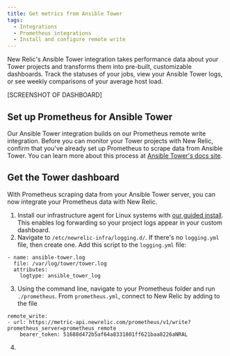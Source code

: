 ```yaml
---
title: Get metrics from Ansible Tower
tags:
  - Integrations
  - Prometheus integrations
  - Install and configure remote write
---
```


New Relic's Ansible Tower integration takes performance data about your Tower projects and transforms them into pre-built, customizable dashboards.  Track the statuses of your jobs, view your Ansible Tower logs, or see weekly comparisons of your average host load.

[SCREENSHOT OF DASHBOARD]

## Set up Prometheus for Ansible Tower

Our Ansible Tower integration builds on our Prometheus remote write integration. Before you can monitor your Tower projects with New Relic, confirm that you've already set up Prometheus to scrape data from Ansible Tower. You can learn more about this process at [Ansible Tower's docs site](https://docs.ansible.com/ansible-tower/latest/html/administration/metrics.html).

## Get the Tower dashboard

With Prometheus scraping data from your Ansible Tower server, you can now integrate your Prometheus data with New Relic.

1. Install our infrastructure agent for Linux systems with [our guided install](https://one.newrelic.com/marketplace?account=1&state=9fc6e1c7-1ffb-1ff0-862d-1ea1ed4a1c31). This enables log forwarding so your project logs appear in your custom dashboard. 
2. Navigate to `/etc/newrelic-infra/logging.d/`. If there's no `logging.yml` file, then create one. Add this script to the `logging.yml` file:

```
- name: ansible-tower.log
  file: /var/log/tower/tower.log
  attributes:
    logtype: ansible_tower_log
```

3. Using the command line, navigate to your Prometheus folder and run `./prometheus`.  From `prometheus.yml`, connect to New Relic by adding to the file

```
remote_write:
- url: https://metric-api.newrelic.com/prometheus/v1/write?prometheus_server=prometheus_remote
    bearer_token: 51688d472b5af64a8331801ff621baa8226aNRAL

```
4. 
